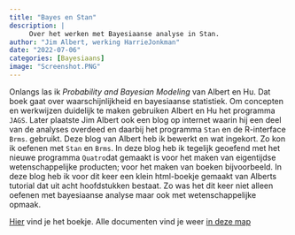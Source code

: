 ```yaml
---
title: "Bayes en Stan"
description: |
     Over het werken met Bayesiaanse analyse in Stan.
author: "Jim Albert, werking HarrieJonkman"
date: "2022-07-06"
categories: [Bayesiaans]
image: "Screenshot.PNG"
---
```



Onlangs las ik *Probability and Bayesian Modeling* van Albert en Hu. Dat boek gaat over waarschijnlijkheid en bayesiaanse statistiek. Om concepten en werkwijzen duidelijk te maken gebruiken Albert en Hu het programma `JAGS`. Later plaatste Jim Albert ook een blog op internet waarin hij een deel van de analyses overdeed en daarbij het programma `Stan` en de R-interface `Brms`. gebruikt. Deze blog van Albert heb ik bewerkt en wat ingekort. Zo kon ik oefenen met `Stan` en `Brms`. In deze blog heb ik tegelijk geoefend met het nieuwe programma `Quatro`dat gemaakt is voor het maken van eigentijdse wetenschappelijke producten; voor het maken van boeken bijvoorbeeld. In deze blog heb ik voor dit keer een klein html-boekje gemaakt van Alberts tutorial dat uit acht hoofdstukken bestaat. Zo was het dit keer niet alleen oefenen met bayesiaanse analyse maar ook met wetenschappelijke opmaak.


[Hier](https://luminous-dasik-7dec19.netlify.app/) vind je het boekje. Alle documenten vind je weer [in deze map](https://github.com/Jonkman1/AlbertStanBook) 

